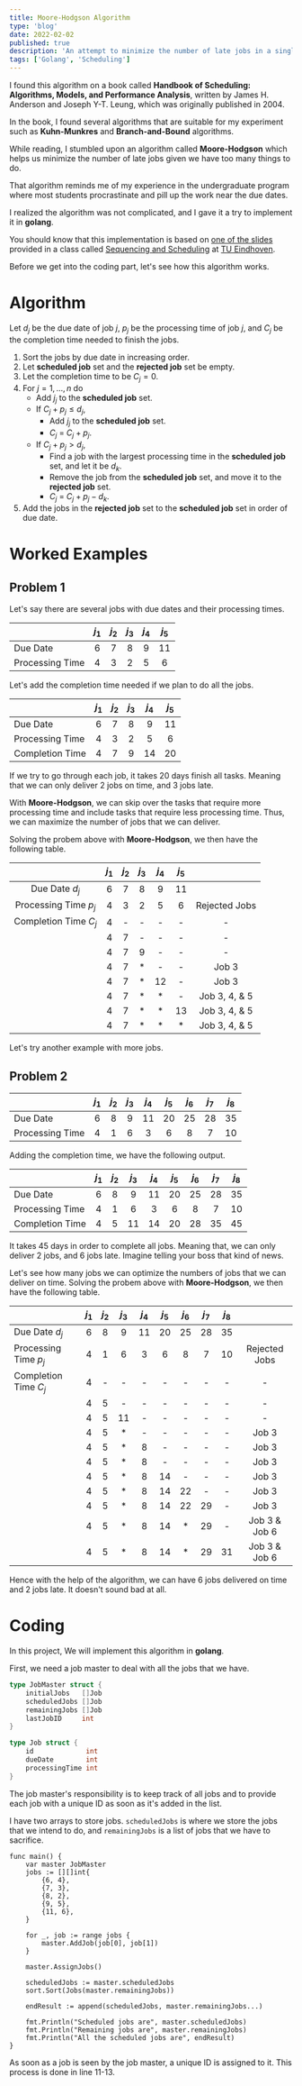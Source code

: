 ```yaml
---
title: Moore-Hodgson Algorithm
type: 'blog'
date: 2022-02-02
published: true
description: 'An attempt to minimize the number of late jobs in a single machine.'
tags: ['Golang', 'Scheduling']
---
```


I found this algorithm on a book called **Handbook of Scheduling: Algorithms, Models, and Performance Analysis**,
written by James H. Anderson and Joseph Y-T. Leung, which was originally published in 2004.

In the book, I found several algorithms that are suitable for my experiment such as **Kuhn-Munkres**
and **Branch-and-Bound** algorithms.

While reading, I stumbled upon an algorithm called **Moore-Hodgson** which helps us minimize the number
of late jobs given we have too many things to do.

That algorithm reminds me of my experience in the undergraduate program where most students procrastinate
and pill up the work near the due dates.

I realized the algorithm was not complicated, and I gave it a try to implement it in **golang**.

You should know that this implementation is based on
[one of the slides](https://www.win.tue.nl/~wscor/OW/2P450/MooreHodgson.pdf) provided
in a class called [Sequencing and Scheduling](https://www.win.tue.nl/~wscor/OW/2P450/)
at [TU Eindhoven](https://www.tue.nl/en/).

Before we get into the coding part, let's see how this algorithm works.

# Algorithm

Let $d_j$ be the due date of job $j$, $p_j$ be the processing time of job $j$, and $C_j$ be the completion time needed to finish the jobs.

1. Sort the jobs by due date in increasing order.
2. Let **scheduled job** set and the **rejected job** set be empty.
3. Let the completion time to be $C_j = 0$.
4. For $j = 1, \ldots, n$ do
   - Add $j_j$ to the **scheduled job** set.
   - If $C_j + p_j \leq d_j$,
     - Add $j_j$ to the **scheduled job** set.
     - $C_j$ = $C_j + p_j$.
   - If $C_j + p_j > d_j$,
     - Find a job with the largest processing time in the **scheduled job** set, and let it be $d_k$.
     - Remove the job from the **scheduled job** set, and move it to the **rejected job** set.
     - $C_j$ = $C_j + p_j - d_k$.
5. Add the jobs in the **rejected job** set to the **scheduled job** set in order of due date.

# Worked Examples

## Problem 1

Let's say there are several jobs with due dates and their processing times.

|                 | $j_1$ | $j_2$ | $j_3$ | $j_4$ | $j_5$ |
| :-------------- | :---: | :---: | :---: | :---: | :---: |
| Due Date        |   6   |   7   |   8   |   9   |  11   |
| Processing Time |   4   |   3   |   2   |   5   |   6   |

Let's add the completion time needed if we plan to do all the jobs.

|                 | $j_1$ | $j_2$ | $j_3$ | $j_4$ | $j_5$ |
| :-------------- | :---: | :---: | :---: | :---: | :---: |
| Due Date        |   6   |   7   |   8   |   9   |  11   |
| Processing Time |   4   |   3   |   2   |   5   |   6   |
| Completion Time |   4   |   7   |   9   |  14   |  20   |

If we try to go through each job, it takes 20 days finish all tasks.
Meaning that we can only deliver 2 jobs on time, and 3 jobs late.

With **Moore-Hodgson**, we can skip over the tasks that require more processing time and include
tasks that require less processing time. Thus, we can maximize the number of jobs that we can deliver.

Solving the probem above with **Moore-Hodgson**, we then have the following table.

|                       | $j_1$ | $j_2$ | $j_3$ | $j_4$ | $j_5$ |               |
| :-------------------: | :---: | :---: | :---: | :---: | :---: | :-----------: |
|    Due Date $d_j$     |   6   |   7   |   8   |   9   |  11   |               |
| Processing Time $p_j$ |   4   |   3   |   2   |   5   |   6   | Rejected Jobs |
| Completion Time $C_j$ |   4   |   -   |   -   |   -   |   -   |       -       |
|                       |   4   |   7   |   -   |   -   |   -   |       -       |
|                       |   4   |   7   |   9   |   -   |   -   |       -       |
|                       |   4   |   7   |  \*   |   -   |   -   | Job 3         |
|                       |   4   |   7   |  \*   |  12   |   -   | Job 3         |
|                       |   4   |   7   |  \*   |  \*   |   -   | Job 3, 4, & 5 |
|                       |   4   |   7   |  \*   |  \*   |  13   | Job 3, 4, & 5 |
|                       |   4   |   7   |  \*   |  \*   |  \*   | Job 3, 4, & 5 |

Let's try another example with more jobs.

## Problem 2

|                 | $j_1$ | $j_2$ | $j_3$ | $j_4$ | $j_5$ | $j_6$ | $j_7$ | $j_8$ |
| :-------------- | :---: | :---: | :---: | :---: | :---: | :---: | :---: | :---: |
| Due Date        |   6   |   8   |   9   |  11   |  20   |  25   |  28   |  35   |
| Processing Time |   4   |   1   |   6   |   3   |   6   |   8   |   7   |  10   |

Adding the completion time, we have the following output.

|                 | $j_1$ | $j_2$ | $j_3$ | $j_4$ | $j_5$ | $j_6$ | $j_7$ | $j_8$ |
| :-------------- | :---: | :---: | :---: | :---: | :---: | :---: | :---: | :---: |
| Due Date        |   6   |   8   |   9   |  11   |  20   |  25   |  28   |  35   |
| Processing Time |   4   |   1   |   6   |   3   |   6   |   8   |   7   |  10   |
| Completion Time |   4   |   5   |  11   |  14   |  20   |  28   |  35   |  45   |

It takes 45 days in order to complete all jobs.
Meaning that, we can only deliver 2 jobs, and 6 jobs late.
Imagine telling your boss that kind of news.

Let's see how many jobs we can optimize the numbers of jobs that we can deliver on time.
Solving the probem above with **Moore-Hodgson**, we then have the following table.

|                       | $j_1$ | $j_2$ | $j_3$ | $j_4$ | $j_5$ | $j_6$ | $j_7$ | $j_8$ |               |
| :-------------------- | :---: | :---: | :---: | :---: | :---: | :---: | :---: | :---: | :-----------: |
| Due Date $d_j$        |   6   |   8   |   9   |  11   |  20   |  25   |  28   |  35   |               |
| Processing Time $p_j$ |   4   |   1   |   6   |   3   |   6   |   8   |   7   |  10   | Rejected Jobs |
| Completion Time $C_j$ |   4   |   -   |   -   |   -   |   -   |   -   |   -   |   -   | -             |
|                       |   4   |   5   |   -   |   -   |   -   |   -   |   -   |   -   | -             |
|                       |   4   |   5   |  11   |   -   |   -   |   -   |   -   |   -   | -             |
|                       |   4   |   5   |  \*   |   -   |   -   |   -   |   -   |   -   | Job 3         |
|                       |   4   |   5   |  \*   |   8   |   -   |   -   |   -   |   -   | Job 3         |
|                       |   4   |   5   |  \*   |   8   |   -   |   -   |   -   |   -   | Job 3         |
|                       |   4   |   5   |  \*   |   8   |  14   |   -   |   -   |   -   | Job 3         |
|                       |   4   |   5   |  \*   |   8   |  14   |  22   |   -   |   -   | Job 3         |
|                       |   4   |   5   |  \*   |   8   |  14   |  22   |  29   |   -   | Job 3         |
|                       |   4   |   5   |  \*   |   8   |  14   |  \*   |  29   |   -   | Job 3 & Job 6 |
|                       |   4   |   5   |  \*   |   8   |  14   |  \*   |  29   |  31   | Job 3 & Job 6 |

Hence with the help of the algorithm, we can have 6 jobs delivered on time and 2 jobs late.
It doesn't sound bad at all.

# Coding

In this project, We will implement this algorithm in **golang**.

First, we need a job master to deal with all the jobs that we have.

```go
type JobMaster struct {
	initialJobs   []Job
	scheduledJobs []Job
	remainingJobs []Job
	lastJobID     int
}

type Job struct {
	id             int
	dueDate        int
	processingTime int
}
```

The job master's responsibility is to keep track of all jobs and to provide each job with a unique ID as soon as it's added in the list.

I have two arrays to store jobs. `scheduledJobs` is where we store the jobs that we intend to do,
and `remainingJobs` is a list of jobs that we have to sacrifice.

```go{11-13}
func main() {
    var master JobMaster
    jobs := [][]int{
        {6, 4},
        {7, 3},
        {8, 2},
        {9, 5},
        {11, 6},
    }

    for _, job := range jobs {
        master.AddJob(job[0], job[1])
    }

    master.AssignJobs()

    scheduledJobs := master.scheduledJobs
    sort.Sort(Jobs(master.remainingJobs))

    endResult := append(scheduledJobs, master.remainingJobs...)

	fmt.Println("Scheduled jobs are", master.scheduledJobs)
	fmt.Println("Remaining jobs are", master.remainingJobs)
	fmt.Println("All the scheduled jobs are", endResult)
}
```

As soon as a job is seen by the job master, a unique ID is assigned to it.
This process is done in line 11-13.
